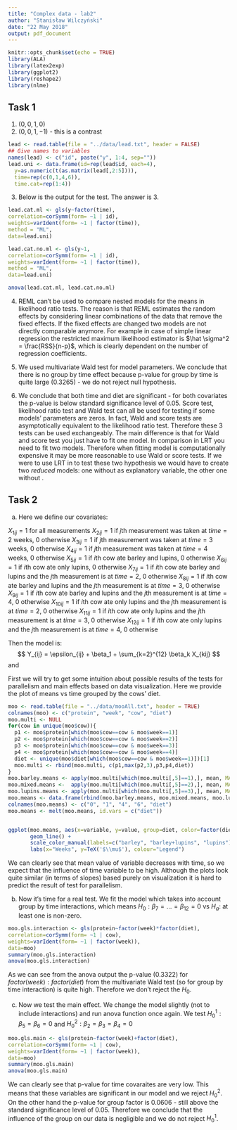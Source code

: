 ```yaml
---
title: "Complex data - lab2"
author: "Stanisław Wilczyński"
date: "22 May 2018"
output: pdf_document
---
```


```r
knitr::opts_chunk$set(echo = TRUE)
library(ALA)
library(latex2exp)
library(ggplot2)
library(reshape2)
library(nlme)
```

## Task 1 ##

1. $(0,0,1,0)$
2. $(0,0,1,-1)$ -  this is a contrast
```r
lead <- read.table(file = "../data/lead.txt", header = FALSE)
## Give names to variables
names(lead) <- c("id", paste("y", 1:4, sep=""))
lead.uni <- data.frame(id=rep(lead$id, each=4),
  y=as.numeric(t(as.matrix(lead[,2:5]))),
  time=rep(c(0,1,4,6)),
  time.cat=rep(1:4))

```


3. Below is the output for the test. The answer is 3.
```r
lead.cat.ml <- gls(y~factor(time),
correlation=corSymm(form= ~1 | id),
weights=varIdent(form= ~1 | factor(time)),
method = "ML",
data=lead.uni)

lead.cat.no.ml <- gls(y~1,
correlation=corSymm(form= ~1 | id),
weights=varIdent(form= ~1 | factor(time)),
method = "ML",
data=lead.uni)

anova(lead.cat.ml, lead.cat.no.ml)
```

4. REML can't be used to compare nested models for the means in likelihood ratio tests. The reason is that REML estimates the random effects by considering linear combinations of the data that remove the fixed effects. If the fixed effects are changed two models are not directly comparable anymore. For example in case of simple linear regression the restricted maximum likelihood estimator is $\hat \sigma^2 = \frac{RSS}{n-p}$, which is clearly dependent on the number of regression coefficients.

5. We used multivariate Wald test for model parameters. We conclude that there is no group by time effect because p-value for group by time is quite large ($0.3265$) - we do not reject null hypothesis. 

6. We conclude that both time and diet are significant - for both covariates the p-value is below standard significance level of $0.05$. Score test, likelihood ratio test and Wald test can all be used for testing if some models' parameters are zeros. In fact, Wald and score tests are asymptotically equivalent to the likelihood ratio test. Therefore these 3 tests can be used exchangeably. The main difference is that for Wald and score test you just have to fit one model. In comparison in LRT you need to fit two models. Therefore when fitting model is computationally expensive it may be more reasonable to use Wald or score tests. If we were to use LRT in to test these two hypothesis we would have to create two $reduced$ models: one without \textbf{factor(diet)} as explanatory variable, the other one without \textbf{factor(time)}.



## Task 2 ##

a) Here we define our covariates:

$X_{1ij} = 1$ for all measurements \newline
$X_{2ij} = 1$ if $j$th measurement was taken at $time=2$ weeks, 0 otherwise \newline
$X_{3ij} = 1$ if $j$th measurement was taken at $time=3$ weeks, 0 otherwise \newline
$X_{4ij} = 1$ if $j$th measurement was taken at $time=4$ weeks, 0 otherwise \newline
$X_{5ij} = 1$ if $i$th cow ate barley and lupins, 0 otherwise \newline
$X_{6ij} = 1$ if $i$th cow ate only lupins, 0 otherwise \newline
$X_{7ij} = 1$ if $i$th cow ate barley and lupins and the $j$th measurement is at $time=2$, 0 otherwise \newline
$X_{8ij} = 1$ if $i$th cow ate barley and lupins and the $j$th measurement is at $time=3$, 0 otherwise \newline
$X_{9ij} = 1$ if $i$th cow ate barley and lupins and the $j$th measurement is at $time=4$, 0 otherwise \newline
$X_{10ij} = 1$ if $i$th cow ate only lupins and the $j$th measurement is at $time=2$, 0 otherwise \newline
$X_{11ij} = 1$ if $i$th cow ate only lupins and the $j$th measurement is at $time=3$, 0 otherwise \newline
$X_{12ij} = 1$ if $i$th cow ate only lupins and the $j$th measurement is at $time=4$, 0 otherwise \newline

Then the model is:
$$
Y_{ij} = \epsilon_{ij} + \beta_1 + \sum_{k=2}^{12} \beta_k X_{kij} 
$$
and

\begin{eqnarray*}
\mu_{b1} &= \beta_1 \\
\mu_{b2} &= \beta_1 + \beta_2 \\
\mu_{b3} &= \beta_1 + \beta_3 \\
\mu_{b4} &= \beta_1 + \beta_4 \\
\mu_{lb1} &= \beta_1 + \beta_5 \\
\mu_{lb2} &= \beta_1 + \beta_2 + \beta_5 + \beta_7 \\
\mu_{lb3} &= \beta_1 + \beta_3 + \beta_5 + \beta_8 \\
\mu_{lb4} &= \beta_1 + \beta_4 + \beta_5 + \beta_9 \\
\mu_{l1} &= \beta_1 + \beta_6 \\
\mu_{l2} &= \beta_1 + \beta_2 + \beta_6 + \beta_{10} \\
\mu_{l3} &= \beta_1 + \beta_3 + \beta_6 + \beta_{11} \\
\mu_{l4} &= \beta_1 + \beta_4 + \beta_6 + \beta_{12} \\
\end{eqnarray*}



First we will try to get some intuition about possible results of the tests for parallelism and main effects based on data visualization. Here we provide the plot of means vs time grouped by the cows' diet.

```r
moo <- read.table(file = "../data/mooAll.txt", header = TRUE)
colnames(moo) <- c("protein", "week", "cow", "diet")
moo.multi <- NULL
for(cow in unique(moo$cow)){
  p1 <- moo$protein[which(moo$cow==cow & moo$week==1)]
  p2 <- moo$protein[which(moo$cow==cow & moo$week==2)]
  p3 <- moo$protein[which(moo$cow==cow & moo$week==3)]
  p4 <- moo$protein[which(moo$cow==cow & moo$week==4)]
  diet <- unique(moo$diet[which(moo$cow==cow & moo$week==1)])[1]
  moo.multi <- rbind(moo.multi, c(p1,max(p2,3),p3,p4,diet))
} 
moo.barley.means <- apply(moo.multi[which(moo.multi[,5]==1),], mean, MARGIN = 2, na.rm=TRUE)
moo.mixed.means <-  apply(moo.multi[which(moo.multi[,5]==2),], mean, MARGIN = 2, na.rm=TRUE)
moo.lupins.means <- apply(moo.multi[which(moo.multi[,5]==3),], mean, MARGIN = 2, na.rm=TRUE)
moo.means <- data.frame(rbind(moo.barley.means, moo.mixed.means, moo.lupins.means))
colnames(moo.means) <- c("0", "1", "4", "6", "diet")
moo.means <- melt(moo.means, id.vars = c("diet"))


ggplot(moo.means, aes(x=variable, y=value, group=diet, color=factor(diet))) +
       geom_line() +
       scale_color_manual(labels=c("barley", "barley+lupins", "lupins"), values=c("blue", "red", "green")) +
       labs(x="Weeks", y=TeX('$\\mu$'), colour="Legend")

```
We can clearly see that mean value of \textbf{protein} variable decreases with time, so we expect that the influence of time variable to be high. Although the plots look quite similar (in terms of slopes) based purely on visualization it is hard to predict the result of test for parallelism.

b) Now it's time for a real test. We fit the model which takes into account group by time interactions, which means $H_0 : \beta_7 = \ldots = \beta_{12} = 0$ vs $H_a :$ at least one is non-zero.
```r
moo.gls.interaction <- gls(protein~factor(week)*factor(diet),
correlation=corSymm(form= ~1 | cow),
weights=varIdent(form= ~1 | factor(week)),
data=moo)
summary(moo.gls.interaction)
anova(moo.gls.interaction)
```
As we can see from the anova output the p-value ($0.3322$) for $factor(week):factor(diet)$ from the multivariate Wald test (so for group by time interaction) is quite high. Therefore we don't reject the $H_0$.

c) Now we test the main effect. We change the model slightly (not to include interactions) and run anova function once again. We test $H_0^1: \beta_5 = \beta_6 = 0$ and $H_0^2: \beta_2 = \beta_3 = \beta_4 = 0$
```r
moo.gls.main <- gls(protein~factor(week)+factor(diet),
correlation=corSymm(form= ~1 | cow),
weights=varIdent(form= ~1 | factor(week)),
data=moo)
summary(moo.gls.main)
anova(moo.gls.main)
```
We can clearly see that p-value for time covaraites are very low. This means that these variables are significant in our model and we reject $H_0^2$. On the other hand the p-value for group factor is $0.0606$ - still above the standard significance level of $0.05$. Therefore we conclude that the influence of the group on our data is negligible and we do not reject $H_0^1$.